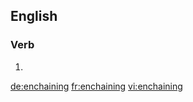 ==English==

===Verb===
{{head|en|present participle}}

# {{present participle of|enchain|lang=en|nocat=1}}

[[de:enchaining]]
[[fr:enchaining]]
[[vi:enchaining]]